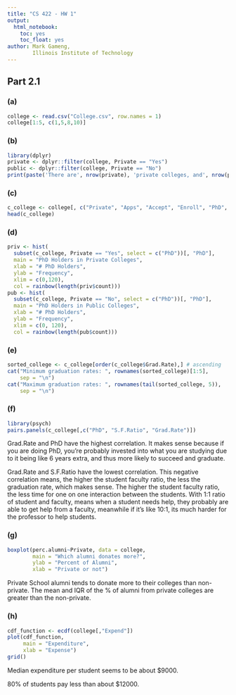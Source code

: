 ```yaml
---
title: "CS 422 - HW 1"
output: 
  html_notebook:
    toc: yes
    toc_float: yes
author: Mark Gameng,
        Illinois Institute of Technology
---
```


## Part 2.1

### (a)
```r
college <- read.csv("College.csv", row.names = 1)
college[1:5, c(1,5,8,10)]
```

### (b)
```r
library(dplyr)
private <- dplyr::filter(college, Private == "Yes")
public <- dplyr::filter(college, Private == "No")
print(paste('There are', nrow(private), 'private colleges, and', nrow(public), 'public colleges in the dataset'))
```
### (c)
```r
c_college <- college[, c("Private", "Apps", "Accept", "Enroll", "PhD", "perc.alumni", "S.F.Ratio", "Grad.Rate")]
head(c_college)
```

### (d)
```r
priv <- hist(
  subset(c_college, Private == "Yes", select = c("PhD"))[, "PhD"],
  main = "PhD Holders in Private Colleges",
  xlab = "# PhD Holders",
  ylab = "Frequency",
  xlim = c(0,120),
  col = rainbow(length(priv$count)))
pub <- hist(
  subset(c_college, Private == "No", select = c("PhD"))[, "PhD"],
  main = "PhD Holders in Public Colleges",
  xlab = "# PhD Holders",
  ylab = "Frequency",
  xlim = c(0, 120),
  col = rainbow(length(pub$count)))
```

### (e)
```r
sorted_college <- c_college[order(c_college$Grad.Rate),] # ascending
cat("Minimum graduation rates: ", rownames(sorted_college)[1:5], 
    sep = "\n")
cat("Maximum graduation rates: ", rownames(tail(sorted_college, 5)), 
    sep = "\n")

```
### (f)
```r
library(psych)
pairs.panels(c_college[,c("PhD", "S.F.Ratio", "Grad.Rate")])
```
Grad.Rate and PhD have the highest correlation. It makes sense because if you are doing PhD, you're probably invested into what you are studying due to it being like 6 years extra, and thus more likely to succeed and graduate.

Grad.Rate and S.F.Ratio have the lowest correlation. This negative correlation means, the higher the student faculty ratio, the less the graduation rate, which makes sense. The higher the student faculty ratio, the less time for one on one interaction between the students. With 1:1 ratio of student and faculty, means when a student needs help, they probably are able to get help from a faculty, meanwhile if it's like 10:1, its much harder for the professor to help students.

### (g)
```r
boxplot(perc.alumni~Private, data = college,
        main = "Which alumni donates more?",
        ylab = "Percent of Alumni",
        xlab = "Private or not")
```
Private School alumni tends to donate more to their colleges than non-private. The mean and IQR of the % of alumni from private colleges are greater than the non-private.

### (h)
```r
cdf_function <- ecdf(college[,"Expend"])
plot(cdf_function, 
     main = "Expenditure",
     xlab = "Expense")
grid()
```
Median expenditure per student seems to be about $9000.

80% of students pay less than about $12000.
